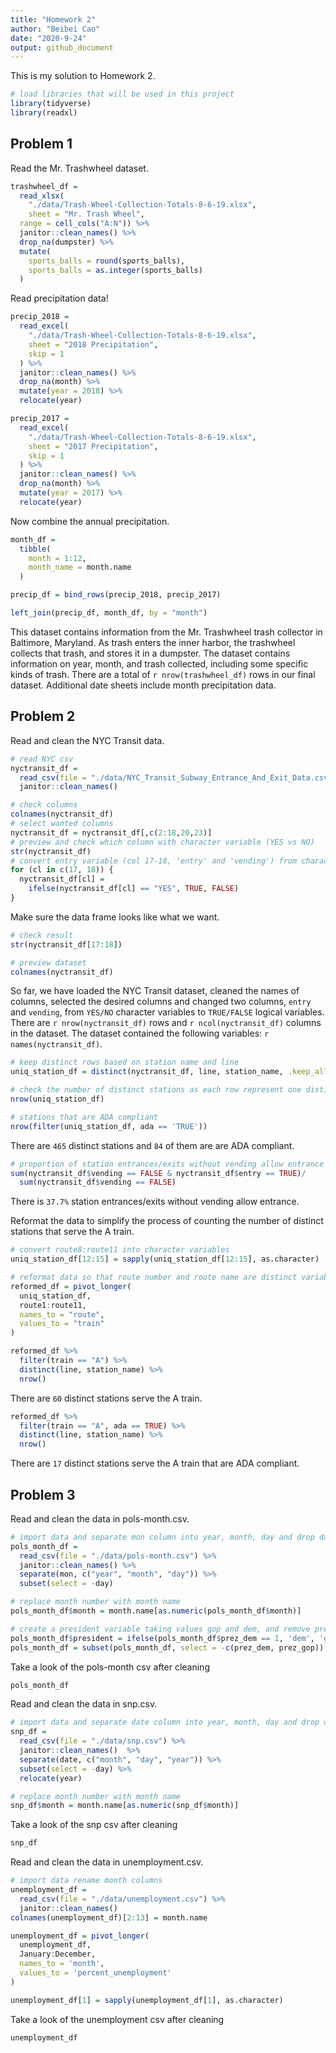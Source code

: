 ```yaml
---
title: "Homework 2"
author: "Beibei Cao"
date: "2020-9-24"
output: github_document
---
```


This is my solution to Homework 2.

```r
# load libraries that will be used in this project
library(tidyverse)
library(readxl)
```


## Problem 1

Read the Mr. Trashwheel dataset.

```r
trashwheel_df = 
  read_xlsx(
    "./data/Trash-Wheel-Collection-Totals-8-6-19.xlsx", 
    sheet = "Mr. Trash Wheel",
  range = cell_cols("A:N")) %>% 
  janitor::clean_names() %>% 
  drop_na(dumpster) %>% 
  mutate(
    sports_balls = round(sports_balls),
    sports_balls = as.integer(sports_balls)
  )
```

Read precipitation data!

```r
precip_2018 = 
  read_excel(
    "./data/Trash-Wheel-Collection-Totals-8-6-19.xlsx",
    sheet = "2018 Precipitation",
    skip = 1
  ) %>% 
  janitor::clean_names() %>% 
  drop_na(month) %>% 
  mutate(year = 2018) %>% 
  relocate(year)

precip_2017 = 
  read_excel(
    "./data/Trash-Wheel-Collection-Totals-8-6-19.xlsx",
    sheet = "2017 Precipitation",
    skip = 1
  ) %>% 
  janitor::clean_names() %>% 
  drop_na(month) %>% 
  mutate(year = 2017) %>% 
  relocate(year)
```

Now combine the annual precipitation.

```r
month_df = 
  tibble(
    month = 1:12,
    month_name = month.name
  )

precip_df = bind_rows(precip_2018, precip_2017)

left_join(precip_df, month_df, by = "month")
```

This dataset contains information from the Mr. Trashwheel trash collector in Baltimore, Maryland. As trash enters the inner harbor, the trashwheel collects that trash, and stores it in a dumpster. The dataset contains information on year, month, and trash collected, including some specific kinds of trash. There are a total of ``r nrow(trashwheel_df)`` rows in our final dataset. Additional date sheets include month precipitation data. 


## Problem 2

Read and clean the NYC Transit data.

```r
# read NYC csv
nyctransit_df = 
  read_csv(file = "./data/NYC_Transit_Subway_Entrance_And_Exit_Data.csv") %>% 
  janitor::clean_names() 

# check columns  
colnames(nyctransit_df)
# select wanted columns
nyctransit_df = nyctransit_df[,c(2:18,20,23)]
# preview and check which column with character variable (YES vs NO)
str(nyctransit_df)
# convert entry variable (col 17-18, 'entry' and 'vending') from character variable (YES vs NO) to logical variable
for (cl in c(17, 18)) {
  nyctransit_df[cl] = 
    ifelse(nyctransit_df[cl] == "YES", TRUE, FALSE)
}
```

Make sure the data frame looks like what we want.
```r
# check result
str(nyctransit_df[17:18])

# preview dataset
colnames(nyctransit_df)
```


So far, we have loaded the NYC Transit dataset, cleaned the names of columns, selected the desired columns and changed two columns, `entry` and `vending`,  from `YES/NO` character variables to `TRUE/FALSE` logical variables. There are ``r nrow(nyctransit_df)`` rows and ``r ncol(nyctransit_df)`` columns in the dataset. The dataset contained the following variables: ``r names(nyctransit_df)``. 


```r
# keep distinct rows based on station name and line
uniq_station_df = distinct(nyctransit_df, line, station_name, .keep_all = TRUE)

# check the number of distinct stations as each row represent one distinct station
nrow(uniq_station_df)

# stations that are ADA compliant
nrow(filter(uniq_station_df, ada == 'TRUE'))
```

There are `465` distinct stations and `84` of them are are ADA compliant.

```r
# proportion of station entrances/exits without vending allow entrance
sum(nyctransit_df$vending == FALSE & nyctransit_df$entry == TRUE)/
  sum(nyctransit_df$vending == FALSE)
```

There is `37.7%` station entrances/exits without vending allow entrance.

Reformat the data to simplify the process of counting the number of distinct stations that serve the A train.

```r
# convert route8:route11 into character variables
uniq_station_df[12:15] = sapply(uniq_station_df[12:15], as.character)

# reformat data so that route number and route name are distinct variables
reformed_df = pivot_longer(
  uniq_station_df,
  route1:route11,
  names_to = "route",
  values_to = "train"
)
```

```r
reformed_df %>% 
  filter(train == "A") %>% 
  distinct(line, station_name) %>% 
  nrow()
```

There are `60` distinct stations serve the A train.

```r
reformed_df %>% 
  filter(train == "A", ada == TRUE) %>% 
  distinct(line, station_name) %>% 
  nrow()
```
There are `17` distinct stations serve the A train that are ADA compliant.

## Problem 3

Read and clean the data in pols-month.csv.

```r
# import data and separate mon column into year, month, day and drop day column
pols_month_df = 
  read_csv(file = "./data/pols-month.csv") %>% 
  janitor::clean_names() %>% 
  separate(mon, c("year", "month", "day")) %>% 
  subset(select = -day)

# replace month number with month name
pols_month_df$month = month.name[as.numeric(pols_month_df$month)]

# create a president variable taking values gop and dem, and remove prez_dem and prez_gop
pols_month_df$president = ifelse(pols_month_df$prez_dem == 1, 'dem', 'gop')
pols_month_df = subset(pols_month_df, select = -c(prez_dem, prez_gop))
```

Take a look of the pols-month csv after cleaning 

```r
pols_month_df
```

Read and clean the data in snp.csv.

```r
# import data and separate date column into year, month, day and drop day column
snp_df = 
  read_csv(file = "./data/snp.csv") %>% 
  janitor::clean_names()  %>% 
  separate(date, c("month", "day", "year")) %>% 
  subset(select = -day) %>% 
  relocate(year)

# replace month number with month name
snp_df$month = month.name[as.numeric(snp_df$month)]

```

Take a look of the snp csv after cleaning 

```r
snp_df
```

Read and clean the data in unemployment.csv.

```r
# import data rename month columns
unemployment_df = 
  read_csv(file = "./data/unemployment.csv") %>% 
  janitor::clean_names()  
colnames(unemployment_df)[2:13] = month.name

unemployment_df = pivot_longer(
  unemployment_df,
  January:December,
  names_to = 'month',
  values_to = 'percent_unemployment' 
)

unemployment_df[1] = sapply(unemployment_df[1], as.character)

```

Take a look of the unemployment csv after cleaning 

```r
unemployment_df
```



